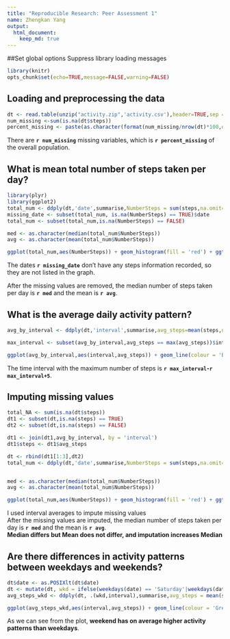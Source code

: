 ```yaml
---
title: "Reproducible Research: Peer Assessment 1"
name: Zhengkan Yang
output: 
  html_document:
    keep_md: true
---
```


##Set global options
Suppress library loading messages
```r
library(knitr)
opts_chunk$set(echo=TRUE,message=FALSE,warning=FALSE)
```

## Loading and preprocessing the data
```r
dt <- read.table(unzip("activity.zip",'activity.csv'),header=TRUE,sep = ',')
num_missing <-sum(is.na(dt$steps))
percent_missing <- paste(as.character(format(num_missing/nrow(dt)*100,digits=4)),'%',sep='')
```
There are **`r num_missing`** missing variables, which is **`r percent_missing`** of the overall population. 

## What is mean total number of steps taken per day?
```r
library(plyr)
library(ggplot2)
total_num <- ddply(dt,'date',summarise,NumberSteps = sum(steps,na.omit=TRUE))
missing_date <- subset(total_num, is.na(NumberSteps) == TRUE)$date
total_num <- subset(total_num,is.na(NumberSteps) == FALSE)

med <- as.character(median(total_num$NumberSteps))
avg <- as.character(mean(total_num$NumberSteps))

ggplot(total_num,aes(NumberSteps)) + geom_histogram(fill = 'red') + ggtitle('Histogram of Number of steps taken per day')
```

The dates **`r missing_date`** don't have any steps information recorded, so they are not listed in the graph.

After the missing values are removed, the median number of steps taken per day is **`r med`** and the mean is **`r avg`**.


## What is the average daily activity pattern?
```r
avg_by_interval <- ddply(dt,'interval',summarise,avg_steps=mean(steps,na.rm=TRUE))

max_interval <- subset(avg_by_interval,avg_steps == max(avg_steps))$interval

ggplot(avg_by_interval,aes(interval,avg_steps)) + geom_line(colour = 'Blue') + xlab('time intervals in minutes') + ylab('average number of steps') + ggtitle('Time Series Plot of average steps')
```

The time interval with the maximum number of steps is **`r max_interval`-`r max_interval+5`**.


## Imputing missing values
```r
total_NA <- sum(is.na(dt$steps))
dt1 <- subset(dt,is.na(steps) == TRUE)
dt2 <- subset(dt,is.na(steps) == FALSE)

dt1 <- join(dt1,avg_by_interval, by = 'interval')
dt1$steps <- dt1$avg_steps

dt <- rbind(dt1[1:3],dt2)
total_num <- ddply(dt,'date',summarise,NumberSteps = sum(steps,na.omit=TRUE))


med <- as.character(median(total_num$NumberSteps))
avg <- as.character(mean(total_num$NumberSteps))

ggplot(total_num,aes(NumberSteps)) + geom_histogram(fill = 'red') + ggtitle('Histogram of Number of steps taken per day, after missing values imputed')
```

I used interval averages to impute missing values  
After the missing values are imputed, the median number of steps taken per day is **`r med`** and the mean is **`r avg`**.   
**Median differs but Mean does not differ, and imputation increases Median**

## Are there differences in activity patterns between weekdays and weekends?
```r
dt$date <- as.POSIXlt(dt$date)
dt <- mutate(dt, wkd = ifelse(weekdays(date) == 'Saturday'|weekdays(date) == 'Sunday','weekend','weekday'))
avg_steps_wkd <- ddply(dt, .(wkd,interval),summarise,avg_steps = mean(steps))

ggplot(avg_steps_wkd,aes(interval,avg_steps)) + geom_line(colour = 'Green') + facet_grid(wkd~.) + ggtitle('Comparing Weekend and Weekday Activities') + ylab('Average Activities')
```  

As we can see from the plot, **weekend has on average higher activity patterns than weekdays**.

